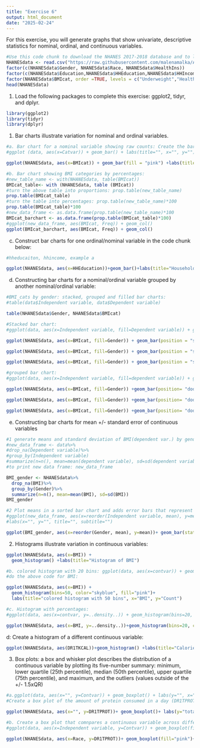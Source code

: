 ```yaml
---
title: "Exercise 6"
output: html_document
date: "2025-02-24"
---
```


For this exercise, you will generate graphs that show univariate, descriptive statistics for nominal, ordinal, and continuous variables.
```r
#Use this code chunk to download the NHANES 2017-2018 database and to label the nominal and ordinal variables as factor variables (if necessary):
NHANESdata <- read.csv("https://raw.githubusercontent.com/malenamalka/ANTH241-SP25/refs/heads/main/data/NHANES2017-28")
factor(c(NHANESdata$Gender, NHANESdata$Race, NHANESdata$HealthIns))
factor(c(NHANESdata$Education,NHANESdata$HHEducation,NHANESdata$HHIncome,NHANESdata$FeelBad,NHANESdata$HHFoodSec),order=TRUE)
factor(NHANESdata$BMIcat, order =TRUE, levels = c("Underweight","Healthy","Overweight","Obese"))
head(NHANESdata)
```

1. Load the following packages to complete this exercise: ggplot2, tidyr, and dplyr.
```r
library(ggplot2)
library(tidyr)
library(dplyr)
```

1. Bar charts illustrate variation for nominal and ordinal variables.
```r
#a. Bar chart for a nominal variable showing raw counts: Create the bar chart for BMI categories (BMIcat)
#ggplot (data, aes(x=Catvar)) + geom_bar() + labs(title="", x="", y="")

ggplot(NHANESdata, aes(x=BMIcat)) + geom_bar(fill = "pink") +labs(title="BMI categories", x="BMIcat", y="counts")

```

```r
#b. Bar chart showing BMI categories by percentages:
#new_table_name <- with(NHANESdata, table(BMIcat))
BMIcat_table<- with (NHANESdata, table (BMIcat))
#turn the above table into proportions: prop.table(new_table_name)
prop.table(BMIcat_table)
#turn the table into percentages: prop.table(new_table_name)*100
prop.table(BMIcat_table)*100
#new_data_frame <- as.data.frame(prop.table(new_table_name)*100
BMIcat_barchart <- as.data.frame(prop.table(BMIcat_table)*100)
#ggplot(new_data_frame, aes(BMIcat, Freq)) + geom_col()
ggplot(BMIcat_barchart, aes(BMIcat, Freq)) + geom_col()


```

c. Construct bar charts for one ordinal/nominal variable in the code chunk below:
```r
#hheducaiton, hhincome, example a

ggplot(NHANESdata, aes(x=HHEducation))+geom_bar()+labs(title="Household education bar chart Bar Chart", x="HHEducation", y="Counts")

```

d. Constructing bar charts for a nominal/ordinal variable grouped by another nominal/ordinal variable:
```r
#BMI_cats by gender: stacked, grouped and filled bar charts:
#table(data$Independent variable, data$Dependent variable)

table(NHANESdata$Gender, NHANESdata$BMIcat)

#Stacked bar chart:
#ggplot(data, aes(x=Independent variable, fill=Dependent variable)) + geom_bar(position = "stack") + labs(title="", x="", y="")

ggplot(NHANESdata, aes(x=BMIcat, fill=Gender)) + geom_bar(position = "stack") + labs(title="stacked bar chart", x="BMIcat by gender", y="counts")

ggplot(NHANESdata, aes(x=BMIcat, fill=Gender)) + geom_bar(position = "stack") + facet_wrap(~Race)+ labs(title="stacked bar chart", x="BMIcat by gender", y="counts")

ggplot(NHANESdata, aes(x=BMIcat, fill=Gender)) + geom_bar(position = "stack") + facet_grid(~Race)+ labs(title="stacked bar chart", x="BMIcat by gender", y="counts")

#grouped bar chart:
#ggplot(data, aes(x=Independent variable, fill=dependent variable)) + geom_bar(position = "dodge") + labs(title="", x="Gender", y="Frequency")

ggplot(NHANESdata, aes(x=BMIcat, fill=Gender)) +geom_bar(position= "dodge") + labs(tite="Grouped bar chart", x="Gender", y="Frequency")

ggplot(NHANESdata, aes(x=BMIcat, fill=Gender)) +geom_bar(position= "dodge") + facet_wrap(~Race)+ labs(tite="Grouped bar chart", x="Gender", y="Frequency")

ggplot(NHANESdata, aes(x=BMIcat, fill=Gender)) +geom_bar(position= "dodge") + facet_grid(~Race)+ labs(tite="Grouped bar chart", x="Gender", y="Frequency")

```

e. Constructing bar charts for mean +/- standard error of continuous variables
```r
#1 generate means and standard deviation of BMI(dependent var.) by gender (independent var)
#new_data_frame <- data%>%
#drop_na(Dependent variable)%>%
#group_by(Independent variable)
#summarize(n=n(), mean=mean(dependent variable), sd=sd(dependent variable))
#to print new data frame: new_data_frame

BMI_gender <- NHANESdata%>%
  drop_na(BMI)%>%
  group_by(Gender)%>%
  summarize(n=n(), mean=mean(BMI), sd=sd(BMI))
BMI_gender

#2 Plot means in a sorted bar chart and adds error bars that represent the standard deviation
#ggplot(new_data_frame, aes(x=reorder(Independent variable, mean), y=mean)) + geom_bar(stat="identity", fill="color") + geom_errorbar(aes(ymin=mean-sd, ymax=mean+sd), width=0.2)
#labs(x="", y="", title="", subtitle="")

ggplot(BMI_gender, aes(x=reorder(Gender, mean), y=mean))+ geom_bar(stat="identity", fill="pink") +geom_errorbar(aes(ymin=mean-sd, ymax=mean+sd), width=0.2) + labs(x="mean BMI by gender", title="Mean BMI", subtitle="with standard deviation")
```

2. Histograms illustrate variation in continuous variables:
```r

ggplot(NHANESdata, aes(x=BMI)) +
  geom_histogram() +labs(title="Histogram of BMI")

```

```r
#b. colored histogram with 20 bins: ggplot(data, aes(x=contvar)) + geom_histogram(bins=20, color="white", fill="steelblue") + labs(title="Colored histogram with 20 bins", x="", y="")
#do the above code for BMI:

ggplot(NHANESdata, aes(x=BMI)) +
  geom_histogram(bins=50, color="skyblue", fill="pink")+
  labs(title="colored histogram with 50 bins", x="BMI", y="Count")

```

```r
#c. Histogram with percentages:
#ggplot(data, aes(x=contvar, y=..density..)) + geom_histogram(bins=20, color="white", fill="steelblue") + scale_y_continuous(labels=scales::percent) + labs(title="", y="percent", x="")

ggplot(NHANESdata, aes(x=BMI, y=..density..))+geom_histogram(bins=20, color="blue", fill="pink")+ scale_y_continuous(labels=scales::percent)+labs(title="histogram with percentages", y="percent", x="BMI")

```

d: Create a histogram of a different continuous variable:

```r

ggplot(NHANESdata, aes(DR1TKCAL))+geom_histogram() +labs(title="Calorie intake histogram", x="Calories", y="Count")
```


3. Box plots: a box and whisker plot describes the distribution of a continuous variable by plotting its five-number summary: minimum, lower quartile (25th percentile), median (50th percentile), upper quartile (75th percentile), and maximum, and the outliers (values outside of the +/- 1.5xQR)
```r
#a.ggplot(data, aes(x="", y=Contvar)) + geom_boxplot() + labs(y="", x="", title="")
#Create a box plot of the amount of protein consumed in a day (DR1TPROT)

ggplot(NHANESdata, aes(x="", y=DR1TPROT))+ geom_boxplot()+ labs(y="total protein consumed daily in grams", x="", title="Box plot")
```


```r
#b. Create a box plot that comnpares a continuous variable across different levels of a nominal or ordinal variable: DR1TPROT by race:
#ggplot(data, aes(x=Independent variable, y=Contvar)) + geom_boxplot(fill="color") + labs(x="Independent variable", y="Contvar", title="")

ggplot(NHANESdata, aes(x=Race, y=DR1TPROT))+ geom_boxplot(fill="pink")+ labs(x="Race", y="DR1PROT", title="daily protein intake in grams")

```


